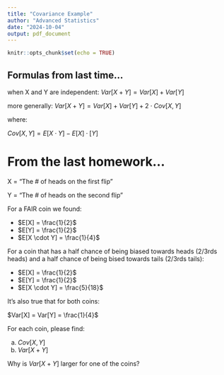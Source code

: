 ```yaml
---
title: "Covariance Example"
author: "Advanced Statistics"
date: "2024-10-04"
output: pdf_document
---
```


```r
knitr::opts_chunk$set(echo = TRUE)
```

## Formulas from last time...

when X and Y are independent: $Var[X + Y] = Var[X] + Var[Y]$

more generally: $Var[X + Y] = Var[X] + Var[Y] + 2\cdot Cov[X,Y]$

where:

$Cov[X,Y] = E[X \cdot Y] - E[X]\cdot[Y]$

# From the last homework...

X = “The # of heads on the first flip”

Y = “The # of heads on the second flip”

For a FAIR coin we found:

* $E[X] = \frac{1}{2}$
* $E[Y] = \frac{1}{2}$
* $E[X \cdot Y] = \frac{1}{4}$

For a coin that has a half chance of being biased towards heads (2/3rds heads) and a half chance of being bised towards tails (2/3rds tails):

* $E[X] = \frac{1}{2}$
* $E[Y] = \frac{1}{2}$
* $E[X \cdot Y] = \frac{5}{18}$

It's also true that for both coins:

$Var[X] = Var[Y] = \frac{1}{4}$

For each coin, please find:

a. $Cov[X,Y]$
b. $Var[X + Y]$

Why is $Var[X + Y]$ larger for one of the coins?